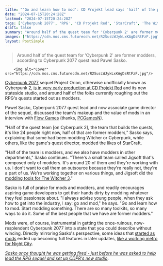```yaml
---
title: "'Go and learn how to mod': CD Projekt lead says 'half' of the people making quests for Cyberpunk 2 right now are former modders"
date: "2024-07-15T20:24:28Z"
lastmod: "2024-07-15T20:24:28Z"
tags: ['Cyberpunk 2077', 'RPG', 'CD Projekt Red', 'StarCraft', 'The Witcher 3', 'Mods', 'Modding Tools', 'Modders', 'Cyberpunk 2', 'Project Orion', 'Pawel Sasko', 'Flow Games', 'PCGamesN', 'Night City']
draft: false
summary: "Around half of the quest team for 'Cyberpunk 2' are former modders, according to Cyberpunk 2077 quest lead Pawel Sasko."
images: ["https://cdn.mos.cms.futurecdn.net/R2SusLWJykLxKAgDsRtFzF.jpg"]
layout: PostSimple
---
```

> Around half of the quest team for 'Cyberpunk 2' are former modders, according to Cyberpunk 2077 quest lead Pawel Sasko.


        <img alt="Cover" src="https://cdn.mos.cms.futurecdn.net/R2SusLWJykLxKAgDsRtFzF.jpg"/>
        
[<u>Cyberpunk 2077</u>](https://www.gamesradar.com/cyberpunk-2077-guide/) sequel Project Orion, otherwise unofficially known as Cyberpunk 2, [<u>is in very early production at CD Projekt Red</u>](https://www.gamesradar.com/the-cyberpunk-2077-sequel-probably-wont-even-start-pre-production-next-year/) and its new stateside studio, and around half of the folks currently roughing out the RPG's quests started out as modders. 

Pawel Sasko, Cyberpunk 2077 quest lead and now associate game director of the sequel, discussed the team's makeup and the value of mods in an interview with [<u>Flow Games</u>](https://youtu.be/qafcOPfe8FE) (thanks, [<u>PCGamesN</u>](https://www.pcgamesn.com/cyberpunk-2077/sequel-modders)). 

"Half of the quest team [on Cyberpunk 2], the team that builds the quests, it's like 24 people right now, half of that are former modders," Sasko says, explaining that some had been modding Witcher or Cyberpunk, while others, like the game's quest director, modded the likes of StarCraft. 

"Half of the team is modders, and we also have modders in other departments," Sasko continues. "There's a small team called Jigsoft that's composed only of modders. It's around 20 of them and they're working with us. I don't want to call them an outsource because they're really not, they're a part of us. We're working together on various things, and Jigsoft did the [<u>modding tools for The Witcher 3</u>](https://www.gamesradar.com/games/rpg/the-witcher-3s-wildly-creative-official-modding-tools-release-for-free-later-this-month/)."

Sasko is full of praise for mods and modders, and readily encourages aspiring game developers to get their hands dirty by modding whatever they feel passionate about. "I always advise young people, when they ask how to get into the industry, I say: go and mod," he says. "Go and learn how to mod. Start modding something. There are so many toolkits, so many ways to do it. Some of the best people that we have are former modders." 

Mods were, of course, instrumental in getting the once-ruinous, now-resplendent Cyberpunk 2077 into a state that you could describe without wincing. Directly mirroring Sasko's perspective, some ideas that [<u>started as mods</u>](https://www.gamesradar.com/cyberpunk-2077-gets-a-working-metro-with-this-great-mod/) ended up becoming full features in later updates, [<u>like a working metro for Night City</u>](https://www.gamesradar.com/the-making-of-cyberpunk-2077s-metro-system-from-day-one-we-considered-the-ncart-to-be-a-roleplaying-feature-first-and-foremost/). 

[<u><em>Sasko once thought he was getting fired - just before he was asked to help lead the RPG sequel and set up CDPR's new studio</em></u>](https://www.gamesradar.com/games/cyberpunk/cyberpunk-2-director-thought-he-was-getting-fired-just-before-he-was-asked-to-help-lead-the-rpg-sequel-and-set-up-cdprs-new-studio/).
        